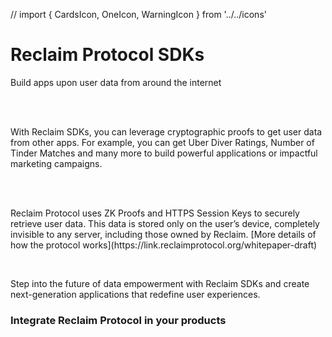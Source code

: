 // import { CardsIcon, OneIcon, WarningIcon } from '../../icons'

# Reclaim Protocol SDKs
<p className='text-blue-300 italic'>Build apps upon user data from around the internet</p>
<br></br>

<p className=''>With Reclaim SDKs, you can leverage cryptographic proofs to get user data from other apps. For example, you can get Uber Diver Ratings, Number of Tinder Matches and many more to build powerful applications or impactful marketing campaigns. </p>
<br></br>
<p>Reclaim Protocol uses ZK Proofs and HTTPS Session Keys to securely retrieve user data. This data is stored only on the user’s device, completely invisible to any server, including those owned by Reclaim. [More details of how the protocol works](https://link.reclaimprotocol.org/whitepaper-draft)</p>
<br/>
<p className=''>Step into the future of data empowerment with Reclaim SDKs and create next-generation applications that redefine user experiences.</p>
 
### Integrate Reclaim Protocol in your products
<div>
<br></br>
<Cards>
    <SdkCard title='NodeJs' subtitle='Integrate on backend' link='node' iconName='node' tag='Recommended'/>
    <SdkCard title='React' subtitle='Integrate on your website' link='react' iconName='reactjs' tag='Fastest'/>
    <SdkCard title='React Native' subtitle='Integrate in your mobile app' link='react-native' iconName='react_native' tag="Doesn't need Reclaim Wallet"/>
    <SdkCard title='Flutter' subtitle='Integrate in your mobile app' link='flutter/quickstart' iconName='flutter' tag="Doesn't need Reclaim Wallet"/>
    <SdkCard title='Solidity' subtitle='Integrate in your dapp' link='solidity' iconName='solidity' tag="Recommended"/>
</Cards>
</div>